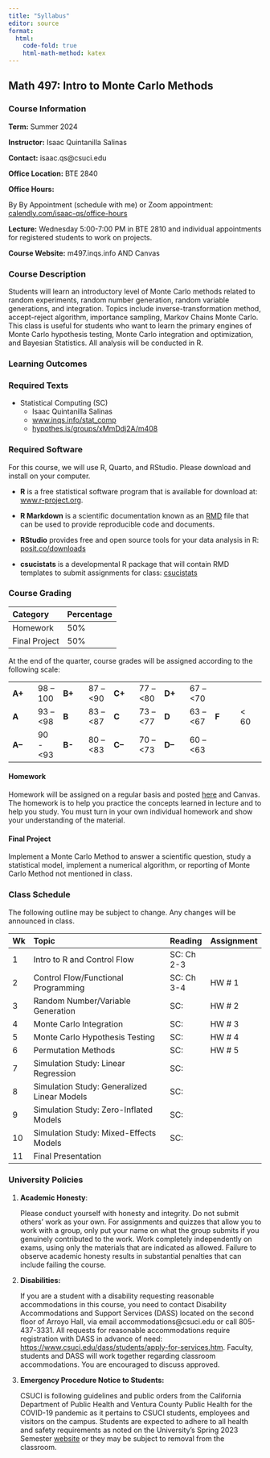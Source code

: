 ```yaml
---
title: "Syllabus"
editor: source
format:
  html: 
    code-fold: true
    html-math-method: katex
---
```


## Math 497: Intro to Monte Carlo Methods

### Course Information

**Term:** Summer 2024

**Instructor:** Isaac Quintanilla Salinas

**Contact:** isaac.qs\@csuci.edu

**Office Location:** BTE 2840

**Office Hours:**

By By Appointment (schedule with me) or Zoom appointment: [calendly.com/isaac-qs/office-hours](https://calendly.com/isaac-qs/office-hours)

**Lecture:** Wednesday 5:00-7:00 PM in BTE 2810 and individual appointments for registered students to work on projects.

**Course Website:** m497.inqs.info AND Canvas

### Course Description

Students will learn an introductory level of Monte Carlo methods related to random experiments, random number generation, random variable generations, and integration. Topics include inverse-transformation method, accept-reject algorithm, importance sampling, Markov Chains Monte Carlo. This class is useful for students who want to learn the primary engines of Monte Carlo hypothesis testing, Monte Carlo integration and optimization, and Bayesian Statistics. All analysis will be conducted in R.

### Learning Outcomes

### Required Texts

-   Statistical Computing (SC)
    -   Isaac Quintanilla Salinas
    -   [www.inqs.info/stat_comp](https://www.inqs.info/stat_comp/)
    -   [hypothes.is/groups/xMmDdj2A/m408](https://hypothes.is/groups/xMmDdj2A/m408)

### Required Software

For this course, we will use R, Quarto, and RStudio. Please download and install on your computer.

-   **R** is a free statistical software program that is available for download at: [www.r-project.org](https://www.r-project.org/).

-   **R Markdown** is a scientific documentation known as an [RMD](https://rmarkdown.rstudio.com/) file that can be used to provide reproducible code and documents.

-   **RStudio** provides free and open source tools for your data analysis in R: [posit.co/downloads](https://posit.co/downloads/)

-   **csucistats** is a developmental R package that will contain RMD templates to submit assignments for class: [csucistats](https://www.inqs.info/csucistats/)

### Course Grading

| Category      | Percentage |
|:--------------|:-----------|
| Homework      | 50%        |
| Final Project | 50%        |

At the end of the quarter, course grades will be assigned according to the following scale:

|         |            |        |            |         |            |         |            |       |       |
|:-------|:-------|:-------|:-------|:-------|:-------|:-------|:-------|:-------|:-------|
| **A+**  | 98 -- 100  | **B+** | 87 -- \<90 | **C+**  | 77 -- \<80 | **D+**  | 67 -- \<70 |       |       |
| **A**   | 93 -- \<98 | **B**  | 83 -- \<87 | **C**   | 73 -- \<77 | **D**   | 63 -- \<67 | **F** | \< 60 |
| **A--** | 90 - \<93  | **B-** | 80 -- \<83 | **C--** | 70 -- \<73 | **D--** | 60 -- \<63 |       |       |

#### Homework

Homework will be assigned on a regular basis and posted [here](hw.html) and Canvas. The homework is to help you practice the concepts learned in lecture and to help you study. You must turn in your own individual homework and show your understanding of the material.

#### Final Project

Implement a Monte Carlo Method to answer a scientific question, study a statistical model, implement a numerical algorithm, or reporting of Monte Carlo Method not mentioned in class.

### Class Schedule

The following outline may be subject to change. Any changes will be announced in class.

| Wk  | Topic                                       | Reading    | Assignment |
|:----|:--------------------------------------------|:-----------|:-----------|
| 1   | Intro to R and Control Flow                 | SC: Ch 2-3 |            |
| 2   | Control Flow/Functional Programming         | SC: Ch 3-4 | HW \# 1    |
| 3   | Random Number/Variable Generation           | SC:        | HW \# 2    |
| 4   | Monte Carlo Integration                     | SC:        | HW \# 3    |
| 5   | Monte Carlo Hypothesis Testing              | SC:        | HW \# 4    |
| 6   | Permutation Methods                         | SC:        | HW \# 5    |
| 7   | Simulation Study: Linear Regression         | SC:        |            |
| 8   | Simulation Study: Generalized Linear Models | SC:        |            |
| 9   | Simulation Study: Zero-Inflated Models      | SC:        |            |
| 10  | Simulation Study: Mixed-Effects Models      | SC:        |            |
| 11  | Final Presentation                          |            |            |

### University Policies

1.  **Academic Honesty**:

    Please conduct yourself with honesty and integrity. Do not submit others' work as your own. For assignments and quizzes that allow you to work with a group, only put your name on what the group submits if you genuinely contributed to the work. Work completely independently on exams, using only the materials that are indicated as allowed. Failure to observe academic honesty results in substantial penalties that can include failing the course.

2.  **Disabilities:**

    If you are a student with a disability requesting reasonable accommodations in this course, you need to contact Disability Accommodations and Support Services (DASS) located on the second floor of Arroyo Hall, via email accommodations\@csuci.edu or call 805-437-3331. All requests for reasonable accommodations require registration with DASS in advance of need: <https://www.csuci.edu/dass/students/apply-for-services.htm>. Faculty, students and DASS will work together regarding classroom accommodations. You are encouraged to discuss approved.

3.  **Emergency Procedure Notice to Students:**

    CSUCI is following guidelines and public orders from the California Department of Public Health and Ventura County Public Health for the COVID-19 pandemic as it pertains to CSUCI students, employees and visitors on the campus. Students are expected to adhere to all health and safety requirements as noted on the University's Spring 2023 Semester [website](https://www.csuci.edu/news/campus-updates/covid-19/index.htm) or they may be subject to removal from the classroom.

